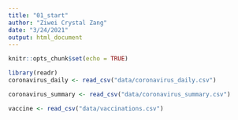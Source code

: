 ```yaml
---
title: "01_start"
author: "Ziwei Crystal Zang"
date: "3/24/2021"
output: html_document
---
```


```r
knitr::opts_chunk$set(echo = TRUE)
```


```r
library(readr)
coronavirus_daily <- read_csv("data/coronavirus_daily.csv")

coronavirus_summary <- read_csv("data/coronavirus_summary.csv")

vaccine <- read_csv("data/vaccinations.csv")


```


